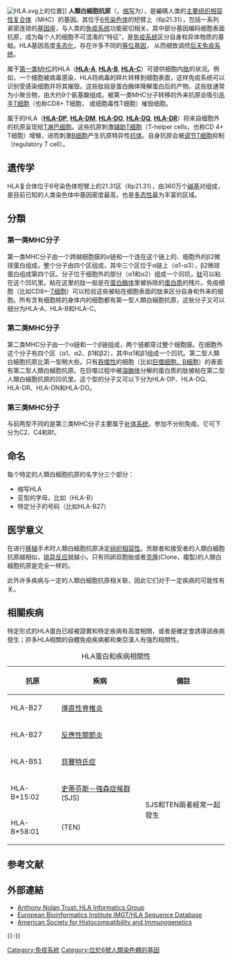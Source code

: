 {{NoteTA
|G1 = 生命科学
|1 = zh-cn:白细胞; zh-hk:白細胞; zh-tw:白血球
}}
[[File:HLA.svg|frame]]上的位置]]
'''人類白細胞抗原'''（{{lang-en|'''human leukocyte antigen'''}}，[[缩写|缩写]]为'''{{lang|en|HLA}}'''），是編碼人类的[[主要组织相容性复合体|主要组织相容性复合体]]（MHC）的基因。其位于[[6號染色體_(人類)|6号染色体]]的短臂上（6p21.31），包括一系列紧密连锁的[[基因座|基因座]]，与人类的[[免疫系统|免疫系统]]功能密切相关。其中部分基因编码细胞表面抗原，成为每个人的细胞不可混淆的“特征”，是[[免疫系统|免疫系统]]区分自身和异体物质的基础。HLA基因高度[[多态性_(生物学)|多态化]]，存在许多不同的[[等位基因|等位基因]]， 从而细致调控[[后天免疫系统|后天免疫系统]]。{{來源請求}}

属于[[MHC1類分子|第一类MHC]]的HLA（'''[[HLA-A|HLA-A]]''', '''[[HLA-B|HLA-B]]''', '''[[HLA-C|HLA-C]]'''）可提供细胞内[[肽|肽]]的状况。例如，一个细胞被病毒感染，HLA将病毒的碎片转移到细胞表面，这样免疫系统可以识别受感染细胞并将其摧毁。这些肽段是蛋白酶体降解蛋白后的产物。这些肽通常为小聚合物，由大约9个氨基酸组成。被第一类MHC分子转移的外来抗原会吸引[[杀手T细胞|杀手T细胞]]（也称CD8+ T细胞， 或细胞毒性T细胞）摧毁细胞。

属于{{le|MHC II類分子|MHC class II|第二類MHC}}的HLA（'''[[HLA-DP|HLA-DP]]''', '''[[HLA-DM|HLA-DM]]''', '''[[HLA-DO|HLA-DO]]''', '''[[HLA-DQ|HLA-DQ]]''', '''[[HLA-DR|HLA-DR]]'''）将来自细胞外的抗原呈现给[[T淋巴细胞|T淋巴细胞]]。这些抗原刺激[[辅助T细胞|辅助T细胞]]（T-helper cells，也称CD 4+ T细胞）增殖，进而刺激[[B细胞|B细胞]]产生抗原特异性[[抗体|抗体]]。自身抗原会被[[调节T细胞|调节T细胞]]抑制（regulatory T cell）。

== 遗传学 ==
HLA复合体位于6号染色体短臂上的21.31区（6p21.31），由360万个[[碱基|碱基]]对组成，是目前已知的人类染色体中基因密度最高，也是[[多态性|多态性]]最为丰富的区域。{{來源請求}} 

== 分類 ==
=== 第一类MHC分子 ===
{{main|MHC1類分子}}
第一类MHC分子由一个跨越细胞膜的α链和一个连在这个链上的、细胞外的β2微球蛋白组成。整个分子由四个区组成，其中三个区位于α链上（α1-α3），β2微球蛋白组成第四个区。分子位于细胞外的部分（α1和α2）组成一个凹坑，[[肽|肽]]可以粘在这个凹坑里。粘在这里的肽一般是在[[蛋白酶体|蛋白酶体]]里被拆除的[[蛋白质|蛋白质]]的残片。免疫细胞（比如CD8+-[[T细胞|T细胞]]）可以检验这些被粘在细胞表面的肽来区分自身和外来的细胞。所有含有细胞核的身体内的细胞都有第一型人類白細胞抗原，这些分子又可以细分为HLA-A、HLA-B和HLA-C。{{來源請求}} 

=== 第二类MHC分子 ===
第二类MHC分子由一个α链和一个β链组成，两个链都穿过整个细胞膜。在细胞外这个分子有四个区（α1、α2、β1和β2），其中α1和β1组成一个凹坑。第二型人類白細胞抗原比第一型稍大些。只有[[吞噬作用|吞噬性]]的细胞（比如[[巨噬细胞、B細胞|巨噬细胞、B細胞]]）的表面有第二型人類白細胞抗原。在巨噬过程中被[[溶酶体|溶酶体]]分解的蛋白质的肽被粘在第二型人類白細胞抗原的凹坑里。这个型的分子又可以下分为HLA-DP、HLA-DQ、HLA-DR、HLA-DN和HLA-DO。{{來源請求}} 

=== 第三类MHC分子 ===
与前两型不同的是第三类MHC分子主要属于[[补体系统|补体系统]]，参加不分别免疫。它可下分为C2、C4和Bf。

== 命名 ==
每个特定的人類白細胞抗原的名字分三个部分：
* 缩写HLA
* 亚型的字母，比如（HLA-B）
* 特定分子的号码（比如HLA-B27）

== 医学意义 ==
在进行[[器官移植|移植]]手术时人類白細胞抗原决定[[组织相容性|组织相容性]]。贡献者和接受者的人類白細胞抗原越相似，[[排异反应|排异反应]]就越小。只有同卵双胞胎或者[[克隆|克隆]](Clone，複製)的人類白細胞抗原是完全一样的。{{來源請求}} 

此外许多疾病与一定的人類白細胞抗原相关联，因此它们对于一定疾病的可能性有关。

== 相關疾病 ==
特定形式的HLA蛋白已經被證實和特定疾病有高度相關，或者是確定會誘導該疾病發生；許多HLA相關的自體免疫疾病都和東亞漢人有強烈相關性。
{| class="wikitable"
|+HLA蛋白和疾病相關性
!抗原
!疾病
!備註
|-
|HLA-B27
|[[僵直性脊椎炎|僵直性脊椎炎]]
|
|-
|HLA-B27
|[[反应性关节炎|反應性關節炎]]
|
|-
|HLA-B51
|[[貝賽特氏症|貝賽特氏症]]
|
|-
|HLA-B*15:02
|[[史蒂芬斯－強森症候群|史蒂芬斯－強森症候群]] (SJS)
| rowspan="2" |SJS和TEN兩者經常一起發生
|-
|HLA-B*58:01
|{{tsl|en|Toxic Epidermal Necrolysis|毒性表皮壞死症}} (TEN)
|}

== 参考文献 ==
{{Reflist}}

== 外部連結 ==
* [https://web.archive.org/web/20031203131321/http://www.anthonynolan.org.uk/HIG/ Anthony Nolan Trust: HLA Informatics Group]
* [http://www.ebi.ac.uk/imgt/hla/ European Bioinformatics Institute IMGT/HLA Sequence Database]{{Wayback|url=http://www.ebi.ac.uk/imgt/hla/ |date=20060924011839 }}
* [http://ashi-hla.org American Society for Histocompatibility and Immunogenetics]{{Wayback|url=http://ashi-hla.org/ |date=20001206211800 }}

{{-}}
{{免疫系統}}
{{Surface antigens}}

[[Category:免疫系統|Category:免疫系統]]
[[Category:位於6號人類染色體的基因|Category:位於6號人類染色體的基因]]